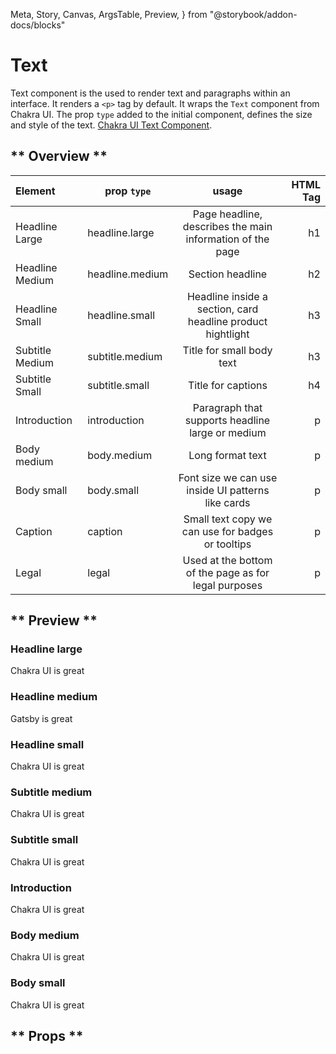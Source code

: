   Meta,
  Story,
  Canvas,
  ArgsTable,
  Preview,
} from "@storybook/addon-docs/blocks"

<Meta title="Components/Text" component={Text} />

# Text

Text component is the used to render text and paragraphs within an interface. It renders a `<p>` tag by default.
It wraps the `Text` component from Chakra UI. The prop `type` added to the initial component, defines the size and style of the text.
[Chakra UI Text Component](https://chakra-ui.com/docs/typography/text).

## ** Overview **

| Element         | prop `type`     |                            usage                            | HTML Tag |
| :-------------- | --------------- | :---------------------------------------------------------: | -------: |
| Headline Large  | headline.large  |  Page headline, describes the main information of the page  |       h1 |
| Headline Medium | headline.medium |                      Section headline                       |       h2 |
| Headline Small  | headline.small  | Headline inside a section, card headline product hightlight |       h3 |
| Subtitle Medium | subtitle.medium |                  Title for small body text                  |       h3 |
| Subtitle Small  | subtitle.small  |                     Title for captions                      |       h4 |
| Introduction    | introduction    |      Paragraph that supports headline large or medium       |        p |
| Body medium     | body.medium     |                      Long format text                       |        p |
| Body small      | body.small      |     Font size we can use inside UI patterns like cards      |        p |
| Caption         | caption         |      Small text copy we can use for badges or tooltips      |        p |
| Legal           | legal           |    Used at the bottom of the page as for legal purposes     |        p |

## ** Preview **

### Headline large

<Preview>
  <Story name="Headline large">
    <Text type="headline.large">Chakra UI is great</Text>
  </Story>
</Preview>

### Headline medium

<Preview>
  <Story name="Headline medium">
    <Text type="headline.medium">Gatsby is great</Text>
  </Story>
</Preview>

### Headline small

<Preview>
  <Story name="Headline small">
    <Text type="headline.small">Chakra UI is great</Text>
  </Story>
</Preview>

### Subtitle medium

<Preview>
  <Story name="Subtitle medium">
    <Text type="subtitle.medium">Chakra UI is great</Text>
  </Story>
</Preview>

### Subtitle small

<Preview>
  <Story name="Subtitle small">
    <Text type="subtitle.small">Chakra UI is great</Text>
  </Story>
</Preview>

### Introduction

<Preview>
  <Story name="Introduction">
    <Text type="introduction">Chakra UI is great</Text>
  </Story>
</Preview>

### Body medium

<Preview>
  <Story name="Body medium">
    <Text type="body.medium">Chakra UI is great</Text>
  </Story>
</Preview>

### Body small

<Preview>
  <Story name="Body small">
    <Text type="body.small">Chakra UI is great</Text>
  </Story>
</Preview>

## ** Props **

<ArgsTable of={Text} />
